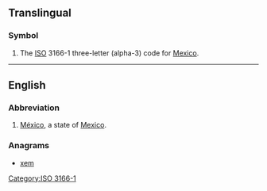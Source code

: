 {{also|mex|Mex.}}
==Translingual==

===Symbol===
{{head|mul|symbol}}

# The [[ISO]] 3166-1 three-letter (alpha-3) code for [[Mexico]].

[[Category:ISO 3166-1]]

----

==English==

===Abbreviation===
{{rfc-header|Abbreviation}}
{{head|en|abbreviation}}
# [[México]], a state of [[Mexico]].

===Anagrams===
* [[xem#English|xem]]